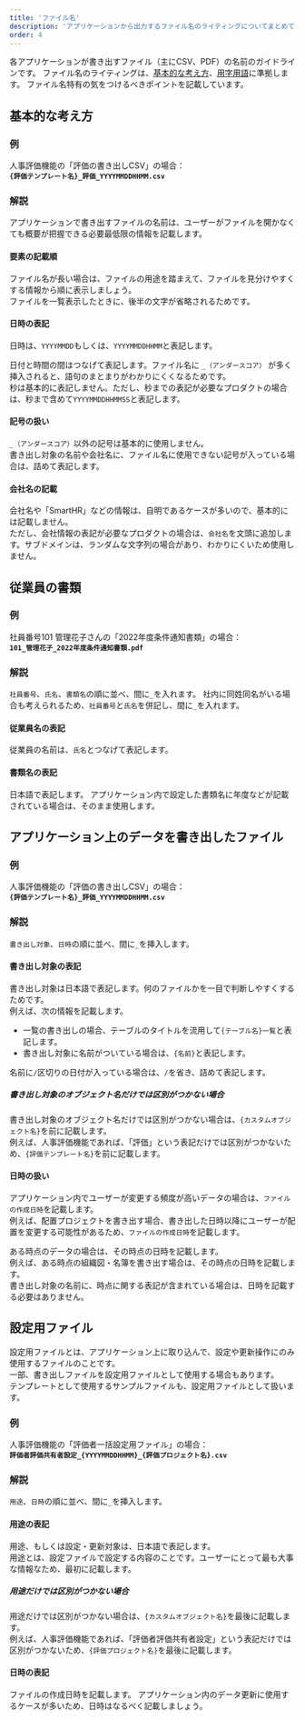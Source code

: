 ```yaml
---
title: 'ファイル名'
description: 'アプリケーションから出力するファイル名のライティングについてまとめています。'
order: 4
---
```


各アプリケーションが書き出すファイル（主にCSV、PDF）の名前のガイドラインです。
ファイル名のライティングは、[基本的な考え方](/products/contents/writing-style/)、[用字用語](/products/contents/idiomatic-usage/)に準拠します。
ファイル名特有の気をつけるべきポイントを記載しています。

## 基本的な考え方

### 例

人事評価機能の「評価の書き出しCSV」の場合：  
**`{評価テンプレート名}_評価_YYYYMMDDHHMM.csv`**

### 解説

アプリケーションで書き出すファイルの名前は、ユーザーがファイルを開かなくても概要が把握できる必要最低限の情報を記載します。

#### 要素の記載順

ファイル名が長い場合は、ファイルの用途を踏まえて、ファイルを見分けやすくする情報から順に表示しましょう。  
ファイルを一覧表示したときに、後半の文字が省略されるためです。

#### 日時の表記

日時は、`YYYYMMDD`もしくは、`YYYYMMDDHHMM`と表記します。

日付と時間の間はつなげて表記します。ファイル名に `_（アンダースコア）` が多く挿入されると、語句のまとまりがわかりにくくなるためです。  
秒は基本的に表記しません。ただし、秒までの表記が必要なプロダクトの場合は、秒まで含めて`YYYYMMDDHHMMSS`と表記します。

#### 記号の扱い

`_（アンダースコア）`以外の記号は基本的に使用しません。  
書き出し対象の名前や会社名に、ファイル名に使用できない記号が入っている場合は、詰めて表記します。

#### 会社名の記載

会社名や「SmartHR」などの情報は、自明であるケースが多いので、基本的には記載しません。  
ただし、会社情報の表記が必要なプロダクトの場合は、`会社名`を文頭に追加します。サブドメインは、ランダムな文字列の場合があり、わかりにくいため使用しません。

## 従業員の書類

### 例

社員番号101 管理花子さんの「2022年度条件通知書類」の場合：  
**`101_管理花子_2022年度条件通知書類.pdf`**

### 解説

`社員番号`、`氏名`、`書類名`の順に並べ、間に`_`を入れます。
社内に同姓同名がいる場合も考えられるため、`社員番号`と`氏名`を併記し、間に`_`を入れます。

#### 従業員名の表記

従業員の名前は、`氏名`とつなげて表記します。

#### 書類名の表記

日本語で表記します。
アプリケーション内で設定した書類名に年度などが記載されている場合は、そのまま使用します。

## アプリケーション上のデータを書き出したファイル

### 例

人事評価機能の「評価の書き出しCSV」の場合：  
**`{評価テンプレート名}_評価_YYYYMMDDHHMM.csv`**

### 解説

`書き出し対象`、`日時`の順に並べ、間に`_`を挿入します。

#### 書き出し対象の表記

書き出し対象は日本語で表記します。何のファイルかを一目で判断しやすくするためです。  
例えば、次の情報を記載します。

- 一覧の書き出しの場合、テーブルのタイトルを流用して`{テーブル名}一覧`と表記します。
- 書き出し対象に名前がついている場合は、`{名前}`と表記します。

名前に`/`区切りの日付が入っている場合は、`/`を省き、詰めて表記します。

##### 書き出し対象のオブジェクト名だけでは区別がつかない場合

書き出し対象のオブジェクト名だけでは区別がつかない場合は、`{カスタムオブジェクト名}`を前に記載します。  
例えば、人事評価機能であれば、「評価」という表記だけでは区別がつかないため、`{評価テンプレート名}`を前に記載します。

#### 日時の扱い

アプリケーション内でユーザーが変更する頻度が高いデータの場合は、`ファイルの作成日時`を記載します。  
例えば、配置プロジェクトを書き出す場合、書き出した日時以降にユーザーが配置を変更する可能性があるため、`ファイルの作成日時`を記載します。

ある時点のデータの場合は、その時点の日時を記載します。  
例えば、ある時点の組織図・名簿を書き出す場合は、その時点の日時を記載します。  
書き出し対象の名前に、時点に関する表記が含まれている場合は、日時を記載する必要はありません。

## 設定用ファイル

設定用ファイルとは、アプリケーション上に取り込んで、設定や更新操作にのみ使用するファイルのことです。  
一部、書き出しファイルを設定用ファイルとして使用する場合もあります。  
テンプレートとして使用するサンプルファイルも、設定用ファイルとして扱います。

### 例

人事評価機能の「評価者一括設定用ファイル」の場合：  
**`評価者評価共有者設定_{YYYYMMDDHHMM}_{評価プロジェクト名}.csv`**

### 解説

`用途`、`日時`の順に並べ、間に`_`を挿入します。

#### 用途の表記

用途、もしくは設定・更新対象は、日本語で表記します。  
用途とは、設定ファイルで設定する内容のことです。ユーザーにとって最も大事な情報なため、最初に記載します。

##### 用途だけでは区別がつかない場合

用途だけでは区別がつかない場合は、`{カスタムオブジェクト名}`を最後に記載します。  
例えば、人事評価機能であれば、「評価者評価共有者設定」という表記だけでは区別がつかないため、`{評価プロジェクト名}`を最後に記載します。

#### 日時の表記

ファイルの作成日時を記載します。
アプリケーション内のデータ更新に使用するケースが多いため、日時はなるべく記載しましょう。
